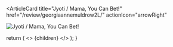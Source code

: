 <ArticleCard
  title="Jyoti / Mama, You Can Bet!"
  href="/review/georgiaannemuldrow2L/"
  actionIcon="arrowRight"
>

![Jyoti / Mama, You Can Bet!](../../images/cd/georgiaannemuldrow2L.jpg)

</ArticleCard>

  return (
    <>
      {children}
    </>
  );
}